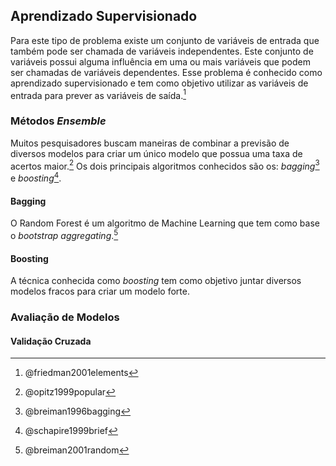 ## Aprendizado Supervisionado

Para este tipo de problema existe um conjunto de variáveis de entrada que também pode ser chamada de variáveis independentes. Este conjunto de variáveis possui alguma influência em uma ou mais variáveis que podem ser chamadas de variáveis dependentes. Esse problema é conhecido como aprendizado supervisionado e tem como objetivo utilizar as variáveis de entrada para prever as variáveis de saída.^[@friedman2001elements]

### Métodos *Ensemble*

Muitos pesquisadores buscam maneiras de combinar a previsão de diversos modelos para criar um único modelo que possua uma taxa de acertos maior.^[@opitz1999popular] Os dois principais algoritmos conhecidos são os: *bagging*^[@breiman1996bagging] e *boosting*^[@schapire1999brief]. 

#### Bagging

O Random Forest é um algoritmo de Machine Learning que tem como base o *bootstrap aggregating*.^[@breiman2001random]

#### Boosting

A técnica conhecida como *boosting* tem como objetivo juntar diversos modelos fracos para criar um modelo forte.

### Avaliação de Modelos

#### Validação Cruzada
